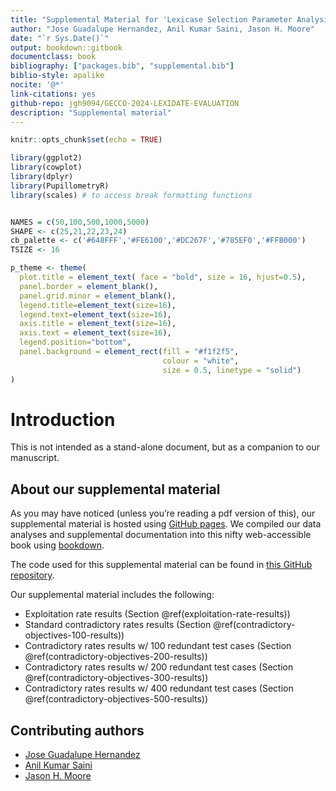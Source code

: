 ```yaml
---
title: "Supplemental Material for 'Lexicase Selection Parameter Analysis: Varying Population Size and Test Case Redundancy with Diagnostic Metrics'"
author: "Jose Guadalupe Hernandez, Anil Kumar Saini, Jason H. Moore"
date: "`r Sys.Date()`"
output: bookdown::gitbook
documentclass: book
bibliography: ["packages.bib", "supplemental.bib"]
biblio-style: apalike
nocite: '@*'
link-citations: yes
github-repo: jgh9094/GECCO-2024-LEXIDATE-EVALUATION
description: "Supplemental material"
---
```


```r
knitr::opts_chunk$set(echo = TRUE)
```

```r
library(ggplot2)
library(cowplot)
library(dplyr)
library(PupillometryR)
library(scales) # to access break formatting functions


NAMES = c(50,100,500,1000,5000)
SHAPE <- c(25,21,22,23,24)
cb_palette <- c('#648FFF','#FE6100','#DC267F','#785EF0','#FFB000')
TSIZE <- 16

p_theme <- theme(
  plot.title = element_text( face = "bold", size = 16, hjust=0.5),
  panel.border = element_blank(),
  panel.grid.minor = element_blank(),
  legend.title=element_text(size=16),
  legend.text=element_text(size=16),
  axis.title = element_text(size=16),
  axis.text = element_text(size=16),
  legend.position="bottom",
  panel.background = element_rect(fill = "#f1f2f5",
                                  colour = "white",
                                  size = 0.5, linetype = "solid")
)
```

# Introduction

This is not intended as a stand-alone document, but as a companion to our manuscript.

## About our supplemental material

As you may have noticed (unless you're reading a pdf version of this), our supplemental material is hosted using [GitHub pages](https://pages.github.com/).
We compiled our data analyses and supplemental documentation into this nifty web-accessible book using [bookdown](https://bookdown.org).

The code used for this supplemental material can be found in [this GitHub repository](https://github.com/jgh9094/GPTP-2024-Lexicase-Analysis).

Our supplemental material includes the following:

- Exploitation rate results (Section \@ref(exploitation-rate-results))
- Standard contradictory rates results (Section \@ref(contradictory-objectives-100-results))
- Contradictory rates results w/ 100 redundant test cases (Section \@ref(contradictory-objectives-200-results))
- Contradictory rates results w/ 200 redundant test cases (Section \@ref(contradictory-objectives-300-results))
- Contradictory rates results w/ 400 redundant test cases (Section \@ref(contradictory-objectives-500-results))

## Contributing authors

- [Jose Guadalupe Hernandez](https://jgh9094.github.io/)
- [Anil Kumar Saini](https://theaksaini.github.io/)
- [Jason H. Moore](https://jasonhmoore.org/)